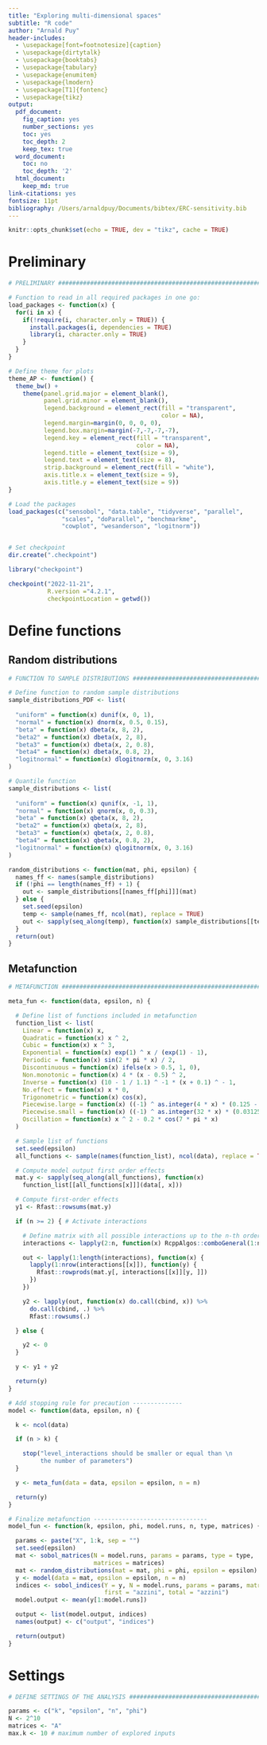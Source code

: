 ```yaml
---
title: "Exploring multi-dimensional spaces"
subtitle: "R code"
author: "Arnald Puy"
header-includes:
  - \usepackage[font=footnotesize]{caption}
  - \usepackage{dirtytalk}
  - \usepackage{booktabs}
  - \usepackage{tabulary}
  - \usepackage{enumitem}
  - \usepackage{lmodern}
  - \usepackage[T1]{fontenc}
  - \usepackage{tikz}
output:
  pdf_document:
    fig_caption: yes
    number_sections: yes
    toc: yes
    toc_depth: 2
    keep_tex: true
  word_document:
    toc: no
    toc_depth: '2'
  html_document:
    keep_md: true
link-citations: yes
fontsize: 11pt
bibliography: /Users/arnaldpuy/Documents/bibtex/ERC-sensitivity.bib
---
```


```r
knitr::opts_chunk$set(echo = TRUE, dev = "tikz", cache = TRUE)
```

\newpage

# Preliminary 

```r

# PRELIMINARY #################################################################

# Function to read in all required packages in one go:
load_packages <- function(x) {
  for(i in x) {
    if(!require(i, character.only = TRUE)) {
      install.packages(i, dependencies = TRUE)
      library(i, character.only = TRUE)
    }
  }
}

# Define theme for plots
theme_AP <- function() {
  theme_bw() +
    theme(panel.grid.major = element_blank(),
          panel.grid.minor = element_blank(),
          legend.background = element_rect(fill = "transparent",
                                           color = NA),
          legend.margin=margin(0, 0, 0, 0),
          legend.box.margin=margin(-7,-7,-7,-7),
          legend.key = element_rect(fill = "transparent",
                                    color = NA),
          legend.title = element_text(size = 9),
          legend.text = element_text(size = 8),
          strip.background = element_rect(fill = "white"),
          axis.title.x = element_text(size = 9),
          axis.title.y = element_text(size = 9))
}

# Load the packages
load_packages(c("sensobol", "data.table", "tidyverse", "parallel",
               "scales", "doParallel", "benchmarkme",
               "cowplot", "wesanderson", "logitnorm"))


# Set checkpoint
dir.create(".checkpoint")

library("checkpoint")

checkpoint("2022-11-21", 
           R.version ="4.2.1", 
           checkpointLocation = getwd())
```

\newpage

# Define functions

## Random distributions

```r

# FUNCTION TO SAMPLE DISTRIBUTIONS ############################################

# Define function to random sample distributions
sample_distributions_PDF <- list(
  
  "uniform" = function(x) dunif(x, 0, 1),
  "normal" = function(x) dnorm(x, 0.5, 0.15),
  "beta" = function(x) dbeta(x, 8, 2),
  "beta2" = function(x) dbeta(x, 2, 8),
  "beta3" = function(x) dbeta(x, 2, 0.8),
  "beta4" = function(x) dbeta(x, 0.8, 2),
  "logitnormal" = function(x) dlogitnorm(x, 0, 3.16)
)

# Quantile function
sample_distributions <- list(
  
  "uniform" = function(x) qunif(x, -1, 1),
  "normal" = function(x) qnorm(x, 0, 0.3),
  "beta" = function(x) qbeta(x, 8, 2),
  "beta2" = function(x) qbeta(x, 2, 8),
  "beta3" = function(x) qbeta(x, 2, 0.8),
  "beta4" = function(x) qbeta(x, 0.8, 2),
  "logitnormal" = function(x) qlogitnorm(x, 0, 3.16)
)

random_distributions <- function(mat, phi, epsilon) {
  names_ff <- names(sample_distributions)
  if (!phi == length(names_ff) + 1) {
    out <- sample_distributions[[names_ff[phi]]](mat)
  } else {
    set.seed(epsilon)
    temp <- sample(names_ff, ncol(mat), replace = TRUE)
    out <- sapply(seq_along(temp), function(x) sample_distributions[[temp[x]]](mat[, x]))
  }
  return(out)
}
```


## Metafunction

```r

# METAFUNCTION ################################################################

meta_fun <- function(data, epsilon, n) {

  # Define list of functions included in metafunction
  function_list <- list(
    Linear = function(x) x,
    Quadratic = function(x) x ^ 2,
    Cubic = function(x) x ^ 3,
    Exponential = function(x) exp(1) ^ x / (exp(1) - 1),
    Periodic = function(x) sin(2 * pi * x) / 2,
    Discontinuous = function(x) ifelse(x > 0.5, 1, 0),
    Non.monotonic = function(x) 4 * (x - 0.5) ^ 2,
    Inverse = function(x) (10 - 1 / 1.1) ^ -1 * (x + 0.1) ^ - 1,
    No.effect = function(x) x * 0,
    Trigonometric = function(x) cos(x),
    Piecewise.large = function(x) ((-1) ^ as.integer(4 * x) * (0.125 - (x %% 0.25)) + 0.125),
    Piecewise.small = function(x) ((-1) ^ as.integer(32 * x) * (0.03125 - 2 * (x %% 0.03125)) + 0.03125) / 2,
    Oscillation = function(x) x ^ 2 - 0.2 * cos(7 * pi * x)
  )

  # Sample list of functions
  set.seed(epsilon)
  all_functions <- sample(names(function_list), ncol(data), replace = TRUE)

  # Compute model output first order effects
  mat.y <- sapply(seq_along(all_functions), function(x)
    function_list[[all_functions[x]]](data[, x]))

  # Compute first-order effects
  y1 <- Rfast::rowsums(mat.y)

  if (n >= 2) { # Activate interactions

    # Define matrix with all possible interactions up to the n-th order
    interactions <- lapply(2:n, function(x) RcppAlgos::comboGeneral(1:n, x, nThreads = 4))

    out <- lapply(1:length(interactions), function(x) {
      lapply(1:nrow(interactions[[x]]), function(y) {
        Rfast::rowprods(mat.y[, interactions[[x]][y, ]])
      })
    })

    y2 <- lapply(out, function(x) do.call(cbind, x)) %>%
      do.call(cbind, .) %>%
      Rfast::rowsums(.)

  } else {

    y2 <- 0
  }

  y <- y1 + y2

  return(y)
}

# Add stopping rule for precaution --------------
model <- function(data, epsilon, n) {

  k <- ncol(data)

  if (n > k) {

    stop("level_interactions should be smaller or equal than \n
         the number of parameters")
  }

  y <- meta_fun(data = data, epsilon = epsilon, n = n)

  return(y)
}

# Finalize metafunction --------------------------------
model_fun <- function(k, epsilon, phi, model.runs, n, type, matrices) {

  params <- paste("X", 1:k, sep = "")
  set.seed(epsilon)
  mat <- sobol_matrices(N = model.runs, params = params, type = type,
                        matrices = matrices)
  mat <- random_distributions(mat = mat, phi = phi, epsilon = epsilon)
  y <- model(data = mat, epsilon = epsilon, n = n)
  indices <- sobol_indices(Y = y, N = model.runs, params = params, matrices = matrices,
                           first = "azzini", total = "azzini")
  model.output <- mean(y[1:model.runs])

  output <- list(model.output, indices)
  names(output) <- c("output", "indices")

  return(output)
}
```

# Settings

```r

# DEFINE SETTINGS OF THE ANALYSIS #############################################

params <- c("k", "epsilon", "n", "phi")
N <- 2^10
matrices <- "A"
max.k <- 10 # maximum number of explored inputs
```
